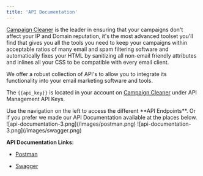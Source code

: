 ```yaml
---
title: 'API Documentation'
---
```


[Campaign Cleaner](https://campaigncleaner.com) is the leader in ensuring that your campaigns don't affect your IP and Domain reputation, it's the most advanced toolset you'll find that gives you all the tools you need to keep your campaigns within acceptable ratios of many email and spam filtering software and automatically fixes your HTML by sanitizing all non-email friendly attributes and inlines all your CSS to be compatible with every email client.

We offer a robust collection of API's to allow you to integrate its functionality into your email marketing software and tools.

The `{{api_key}}` is located in your account on [Campaign Cleaner](https://members.campaigncleaner.com) under API Management API Keys.

<Tip>
Use the navigation on the left to access the different **API Endpoints**.
</Tip>
Or if you prefer we made our API Documentation available at the places below.

<Card title="" horizontal="true" href="https://api-docs.campaigncleaner.com/">
  ![api-documentation-3.png](/images/postman.png)
</Card>
<Card title="" horizontal="true" href="https://campaign-cleaner.github.io/swagger/">
  ![api-documentation-3.png](/images/swagger.png)
</Card>

**API Documentation Links:**

- [Postman](https://api-docs.campaigncleaner.com/)

- [Swagger](https://campaign-cleaner.github.io/swagger/)
